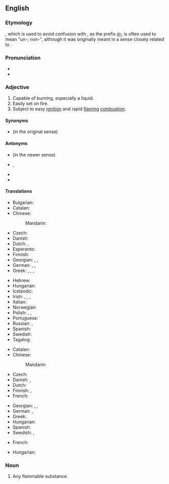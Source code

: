 ==English==

===Etymology===
{{back-form|en|inflammable}}, which is used to avoid confusion with {{m|en|non-flammable}}, as the prefix ''[[in-#Etymology 2|in-]]'' is often used to mean "un-; non-", although it was originally meant in a sense closely related to {{m|en|en-}}.

===Pronunciation===
* {{IPA|en|/ˈflæməbəl/}}
* {{audio|en|LL-Q1860 (eng)-Vealhurl-flammable.wav|Audio (RP)}}

===Adjective===
{{en-adj}}

# Capable of burning, especially a liquid.
# Easily set on fire.
# Subject to easy [[ignition]] and rapid [[flaming]] [[combustion]].

====Synonyms====
* {{l|en|inflammable}} (in the original sense)

====Antonyms====
* {{l|en|inflammable}} (in the newer sense)
* {{l|en|non-flammable}}, {{l|en|nonflammable}}
* {{l|en|noninflammable}}
* {{l|en|unflammable}}

====Translations====
{{trans-top-also|capable of burning|inflammable}}
* Bulgarian: {{t|bg|леснозапалим|sc=Cyrl}}
* Catalan: {{t+|ca|inflamable}}
* Chinese:
*: Mandarin: {{t+|cmn|易燃|tr=yìrán|sc=Hani}}
* Czech: {{t+|cs|hořlavý}}
* Danish: {{t|da|brændbar}}
* Dutch: {{t+|nl|ontvlambaar}}, {{t+|nl|brandbaar}}
* Esperanto: {{t|eo|brulema}}
* Finnish: {{t+|fi|palava}}
* Georgian: {{t+|ka|აალებადი}}, {{t|ka|წვადი}}, {{t|ka|ცეცხლსაშიში}}
* German: {{t+|de|brennbar}}, {{t|de|entzündbar}}, {{t|de|entflammbar}}
* Greek: {{t+|el|εύφλεκτος}}, {{t+|el|αναφλέξιμος}}, {{t+|el|εκρηκτικός}}, {{t+|el|ευέξαπτος}}
{{trans-mid}}
* Hebrew: {{t|he|דליק|m|tr=dalík}}
* Hungarian: {{t+|hu|éghető}}
* Icelandic: {{t|is|eldfimur}}
* Irish: {{t|ga|inlasta}}, {{t|ga|so-lasta}}, {{t|ga|so-adhainte}}, {{t|ga|inadhainte}}
* Italian: {{t+|it|infiammabile}}
* Norwegian: {{t|no|brennbar}}
* Polish: {{t+|pl|łatwopalny|m}}, {{t|pl|łatwopalna|f}}, {{t|pl|łatwopalne|n}}
* Portuguese: {{t+|pt|inflamável|m|f}}
* Russian: {{t+|ru|огнеопа́сный}}, {{t+|ru|легковоспламеня́ющийся}}
* Spanish: {{t+|es|inflamable}}
* Swedish: {{t+|sv|brännbar}}
* Tagalog: {{t|tl|takaw-apoy}}
{{trans-bottom}}

{{trans-top|easily set on fire}} <!---was "volatile"...was the "subject to easy ignition" sense intended instead?--->
* Catalan: {{t+|ca|inflamable}}
* Chinese:
*: Mandarin: {{t+|cmn|易燃|tr=Yì rán}}
* Czech: {{t+|cs|hořlavý}}
* Danish: {{t+|da|brandfarlig}}, {{t|da|letantændelig}}
* Dutch: {{t|nl|licht ontvlambaar}}
* Finnish: {{t|fi|[[herkkä|herkästi]] [[syttyvä]]}}, {{t+|fi|syttyvä}}
* French: {{t+|fr|inflammable}}
{{trans-mid}}
* Georgian: {{t+|ka|აალებადი}}, {{t|ka|წვადი}}, {{t|ka|ცეცხლსაშიში}}
* German: {{t+|de|feuergefährlich}}, {{t|de|leichtentzündlich}}
* Greek: {{t+|el|εύφλεκτος}}
* Hungarian: {{t+|hu|gyúlékony}}
* Spanish: {{t+|es|inflamable}}
* Swedish: {{t+|sv|lättantändlig}}, {{t|sv|brandfarlig}}
{{trans-bottom}}

{{trans-top|subject to easy ignition and rapid flaming combustion}}
* French: {{t+|fr|inflammable}}
{{trans-mid}}
* Hungarian: {{t+|hu|lobbanékony}}
{{trans-bottom}}

===Noun===
{{en-noun}}

# Any flammable substance.